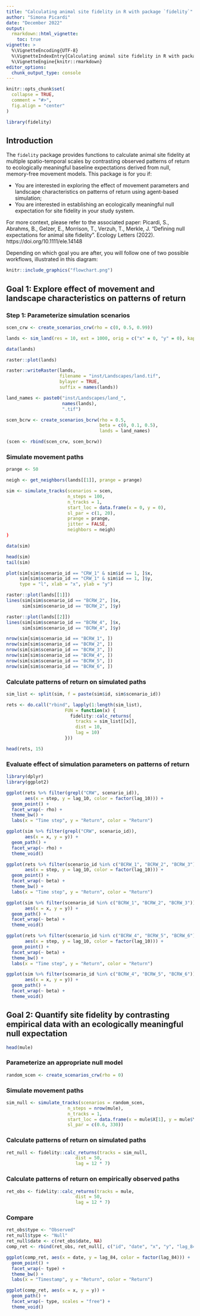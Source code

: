 ```yaml
---
title: "Calculating animal site fidelity in R with package `fidelity`"
author: "Simona Picardi"
date: "December 2022"
output: 
  rmarkdown::html_vignette:
    toc: true
vignette: >
  %\VignetteEncoding{UTF-8}
  %\VignetteIndexEntry{Calculating animal site fidelity in R with package `fidelity`}
  %\VignetteEngine{knitr::rmarkdown}
editor_options: 
  chunk_output_type: console
---
```


```r
knitr::opts_chunk$set(
  collapse = TRUE,
  comment = "#>",
  fig.align = "center"
)
```

```r
library(fidelity)
```

## Introduction

The `fidelity` package provides functions to calculate animal site fidelity at
multiple spatio-temporal scales by contrasting observed patterns of return to
ecologically meaningful baseline expectations derived from null, memory-free
movement models. This package is for you if:

* You are interested in exploring the effect of movement parameters and 
landscape characteristics on patterns of return using agent-based simulation;
* You are interested in establishing an ecologically meaningful null expectation
for site fidelity in your study system. 

For more context, please refer to the associated paper: Picardi, S., Abrahms, B., Gelzer, E., Morrison, T., Verzuh, T., Merkle, J. "Defining null expectations for animal site fidelity". Ecology Letters (2022). https://doi.org/10.1111/ele.14148 

Depending on which goal you are after, you will follow one of two possible 
workflows, illustrated in this diagram:

```r

knitr::include_graphics("flowchart.png")

```

## Goal 1: Explore effect of movement and landscape characteristics on patterns of return

### Step 1: Parameterize simulation scenarios

```r

scen_crw <- create_scenarios_crw(rho = c(0, 0.5, 0.99))

```

```r

lands <- sim_land(res = 10, ext = 1000, orig = c("x" = 0, "y" = 0), kappa = c(50, 500), chi = 0.5)

```

```r

data(lands)

raster::plot(lands)

```

```r

raster::writeRaster(lands, 
                    filename = "inst/Landscapes/land.tif", 
                    bylayer = TRUE, 
                    suffix = names(lands))

```

```r

land_names <- paste0("inst/Landscapes/land_",
                     names(lands), 
                     ".tif")

```

```r

scen_bcrw <- create_scenarios_bcrw(rho = 0.5,
                                   beta = c(0, 0.1, 0.5),
                                   lands = land_names)

```

```r

(scen <- rbind(scen_crw, scen_bcrw))

```
 
### Simulate movement paths

```r
prange <- 50

neigh <- get_neighbors(lands[[1]], prange = prange)
```

```r

sim <- simulate_tracks(scenarios = scen,
                       n_steps = 100,
                       n_tracks = 1,
                       start_loc = data.frame(x = 0, y = 0),
                       sl_par = c(1, 20),
                       prange = prange,
                       jitter = FALSE,
                       neighbors = neigh)
)

```

```r

data(sim)

```

```r

head(sim)
tail(sim)

```

```r

plot(sim[sim$scenario_id == "CRW_1" & sim$id == 1, ]$x, 
     sim[sim$scenario_id == "CRW_1" & sim$id == 1, ]$y,
     type = "l", xlab = "x", ylab = "y")

```

```r

raster::plot(lands[[1]])
lines(sim[sim$scenario_id == "BCRW_2", ]$x, 
      sim[sim$scenario_id == "BCRW_2", ]$y)

```

```r

raster::plot(lands[[2]])
lines(sim[sim$scenario_id == "BCRW_4", ]$x, 
      sim[sim$scenario_id == "BCRW_4", ]$y)

```

```r

nrow(sim[sim$scenario_id == "BCRW_1", ])
nrow(sim[sim$scenario_id == "BCRW_2", ])
nrow(sim[sim$scenario_id == "BCRW_3", ])
nrow(sim[sim$scenario_id == "BCRW_4", ])
nrow(sim[sim$scenario_id == "BCRW_5", ])
nrow(sim[sim$scenario_id == "BCRW_6", ])

```

### Calculate patterns of return on simulated paths

```r

sim_list <- split(sim, f = paste(sim$id, sim$scenario_id))

```

```r

rets <- do.call("rbind", lapply(1:length(sim_list),
                      FUN = function(x) {
                        fidelity::calc_returns(
                          tracks = sim_list[[x]],
                          dist = 10,
                          lag = 10)
                      }))

head(rets, 15)

```

### Evaluate effect of simulation parameters on patterns of return

```r

library(dplyr)
library(ggplot2)

ggplot(rets %>% filter(grepl("CRW", scenario_id)),
       aes(x = step, y = lag_10, color = factor(lag_10))) +
  geom_point() +
  facet_wrap(~ rho) +
  theme_bw() +
  labs(x = "Time step", y = "Return", color = "Return")

ggplot(sim %>% filter(grepl("CRW", scenario_id)),
       aes(x = x, y = y)) +
  geom_path() +
  facet_wrap(~ rho) +
  theme_void()

```

```r

ggplot(rets %>% filter(scenario_id %in% c("BCRW_1", "BCRW_2", "BCRW_3")),
       aes(x = step, y = lag_10, color = factor(lag_10))) +
  geom_point() +
  facet_wrap(~ beta) +
  theme_bw() +
  labs(x = "Time step", y = "Return", color = "Return")

ggplot(sim %>% filter(scenario_id %in% c("BCRW_1", "BCRW_2", "BCRW_3")),
       aes(x = x, y = y)) +
  geom_path() +
  facet_wrap(~ beta) +
  theme_void()

```

```r

ggplot(rets %>% filter(scenario_id %in% c("BCRW_4", "BCRW_5", "BCRW_6")),
       aes(x = step, y = lag_10, color = factor(lag_10))) +
  geom_point() +
  facet_wrap(~ beta) +
  theme_bw() +
  labs(x = "Time step", y = "Return", color = "Return")

ggplot(sim %>% filter(scenario_id %in% c("BCRW_4", "BCRW_5", "BCRW_6")),
       aes(x = x, y = y)) +
  geom_path() +
  facet_wrap(~ beta) +
  theme_void()

```

## Goal 2: Quantify site fidelity by contrasting empirical data with an ecologically meaningful null expectation

```r

head(mule)

```

### Parameterize an appropriate null model

```r

random_scen <- create_scenarios_crw(rho = 0)

```

### Simulate movement paths

```r

sim_null <- simulate_tracks(scenarios = random_scen,
                       n_steps = nrow(mule),
                       n_tracks = 1,
                       start_loc = data.frame(x = mule$X[1], y = mule$Y[1]),
                       sl_par = c(0.6, 330))

```

### Calculate patterns of return on simulated paths

```r

ret_null <- fidelity::calc_returns(tracks = sim_null,
                          dist = 50,
                          lag = 12 * 7)

```

### Calculate patterns of return on empirically observed paths

```r

ret_obs <- fidelity::calc_returns(tracks = mule,
                          dist = 50,
                          lag = 12 * 7)

```

### Compare

```r

ret_obs$type <- "Observed"
ret_null$type <- "Null"
ret_null$date <- c(ret_obs$date, NA)
comp_ret <- rbind(ret_obs, ret_null[, c("id", "date", "x", "y", "lag_84", "type")])

ggplot(comp_ret, aes(x = date, y = lag_84, color = factor(lag_84))) +
  geom_point() +
  facet_wrap(~ type) +
  theme_bw() +
  labs(x = "Timestamp", y = "Return", color = "Return")

ggplot(comp_ret, aes(x = x, y = y)) +
  geom_path() +
  facet_wrap(~ type, scales = "free") +
  theme_void()

```
